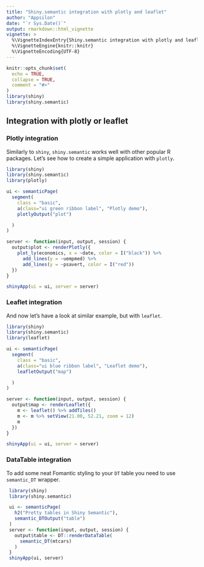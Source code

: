 ```yaml
---
title: "Shiny.semantic integration with plotly and leaflet"
author: "Appsilon"
date: "`r Sys.Date()`"
output: rmarkdown::html_vignette
vignette: >
  %\VignetteIndexEntry{Shiny.semantic integration with plotly and leaflet}
  %\VignetteEngine{knitr::knitr}
  %\VignetteEncoding{UTF-8}
---
```


```r
knitr::opts_chunk$set(
  echo = TRUE,
  collapse = TRUE,
  comment = "#>"
)
library(shiny)
library(shiny.semantic)
```

## Integration with plotly or leaflet

### Plotly integration

Similarly to `shiny`, `shiny.semantic` works well with other popular R packages.
Let's see how to create a simple application with `plotly`.

```r
library(shiny)
library(shiny.semantic)
library(plotly)

ui <- semanticPage(
  segment(
    class = "basic",
    a(class="ui green ribbon label", "Plotly demo"),
    plotlyOutput("plot")

  )
)

server <- function(input, output, session) {
  output$plot <- renderPlotly({
    plot_ly(economics, x = ~date, color = I("black")) %>%
      add_lines(y = ~uempmed) %>%
      add_lines(y = ~psavert, color = I("red"))
  })
}

shinyApp(ui = ui, server = server)

```

### Leaflet integration

And now let's have a look at similar example, but with `leaflet`.

```r
library(shiny)
library(shiny.semantic)
library(leaflet)

ui <- semanticPage(
  segment(
    class = "basic",
    a(class="ui blue ribbon label", "Leaflet demo"),
    leafletOutput("map")

  )
)

server <- function(input, output, session) {
  output$map <- renderLeaflet({
    m <- leaflet() %>% addTiles()
    m <- m %>% setView(21.00, 52.21, zoom = 12)
    m
  })
}

shinyApp(ui = ui, server = server)
```

### DataTable integration

To add some neat Fomantic styling to your `DT` table you need to use
`semantic_DT` wrapper.

```r
 library(shiny)
 library(shiny.semantic)

 ui <- semanticPage(
   h2("Pretty tables in Shiny Semantic"),
   semantic_DTOutput("table")
 )
 server <- function(input, output, session) {
   output$table <- DT::renderDataTable(
     semantic_DT(mtcars)
   )
 }
 shinyApp(ui, server)
```
